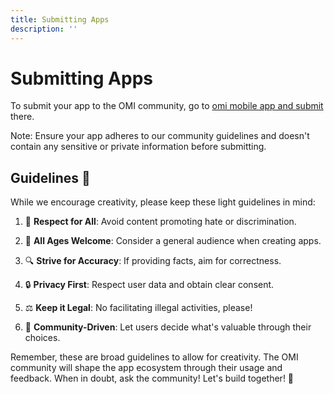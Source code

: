 ```yaml
---
title: Submitting Apps
description: ''
---
```


# Submitting Apps

To submit your app to the OMI community, go to [omi mobile app and submit](https://x.com/kodjima33/status/1854725658485965061) there.

Note: Ensure your app adheres to our community guidelines and doesn't contain any sensitive or private information
before submitting.

## Guidelines 📜

While we encourage creativity, please keep these light guidelines in mind:

1. 🤝 **Respect for All**: Avoid content promoting hate or discrimination.

2. 🍭 **All Ages Welcome**: Consider a general audience when creating apps.

3. 🔍 **Strive for Accuracy**: If providing facts, aim for correctness.

4. 🔒 **Privacy First**: Respect user data and obtain clear consent.

5. ⚖️ **Keep it Legal**: No facilitating illegal activities, please!

6. 🌟 **Community-Driven**: Let users decide what's valuable through their choices.

Remember, these are broad guidelines to allow for creativity. The OMI community will shape the app ecosystem
through their usage and feedback. When in doubt, ask the community! Let's build together! 🚀

